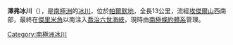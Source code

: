 {{coord|69|28|S|68|36|W|type:glacier_region:AQ|display=title}}

'''澤弗冰川'''（{{lang-en|Zephyr Glacier}}），是[[南極洲|南極洲]]的[[冰川|冰川]]，位於[[帕爾默地|帕爾默地]]，全長13公里，流經[[埃傑爾山|埃傑爾山]]西南部，最終在[[傑里米角|傑里米角]]以南注入[[喬治六世海峽|喬治六世海峽]]，現時由[[南極條約體系|南極條約體系]]管理。

{{Antarctica-geo-stub}}
[[Category:南極洲冰川|Category:南極洲冰川]]